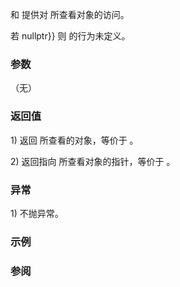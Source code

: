 {{cpp/experimental/observer_ptr/title|operator*|operator-&gt;}}
{{cpp/experimental/lib extensions 2/observer_ptr/navbar}}

{{dcl begin}}
{{dcl | since=libfund_ts_2 | num=1 | 1=
constexpr std::add_lvalue_reference_t&lt;element_type&gt; operator*() const;
}}
{{dcl | since=libfund_ts_2| num=2 | 1=
constexpr element_type* operator-&gt;() const noexcept;
}}
{{dcl end}}

{{tt|operator*}} 和 {{tt|operator-&gt;}} 提供对 {{c|*this}} 所查看对象的访问。

若 {{c|get() {{==}} nullptr}} 则 {{tt|operator*}} 的行为未定义。

===参数===
（无）

===返回值===
1) 返回 {{c|*this}} 所查看的对象，等价于 {{c|*get()}}。

2) 返回指向 {{c|*this}} 所查看对象的指针，等价于 {{c|get()}}。

===异常===
1) 不抛异常。

===示例===
{{example |
 | code=
 | output=
}}

===参阅===
{{dsc begin}}
{{dsc inc | cpp/experimental/observer_ptr/dsc get}}
{{dsc end}}

{{langlinks|en}}